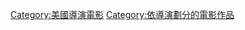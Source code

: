 {{Cat more|斯科特·沃夫}}

{{DEFAULTSORT:Waugh, Scott}}
[[Category:美國導演電影|Category:美國導演電影]]
[[Category:依導演劃分的電影作品|Category:依導演劃分的電影作品]]
